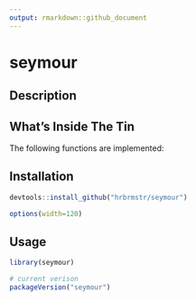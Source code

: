 ```yaml
---
output: rmarkdown::github_document
---
```


# seymour

## Description

## What's Inside The Tin

The following functions are implemented:

## Installation

```r
devtools::install_github("hrbrmstr/seymour")
```

```r
options(width=120)
```

## Usage

```r
library(seymour)

# current verison
packageVersion("seymour")

```

